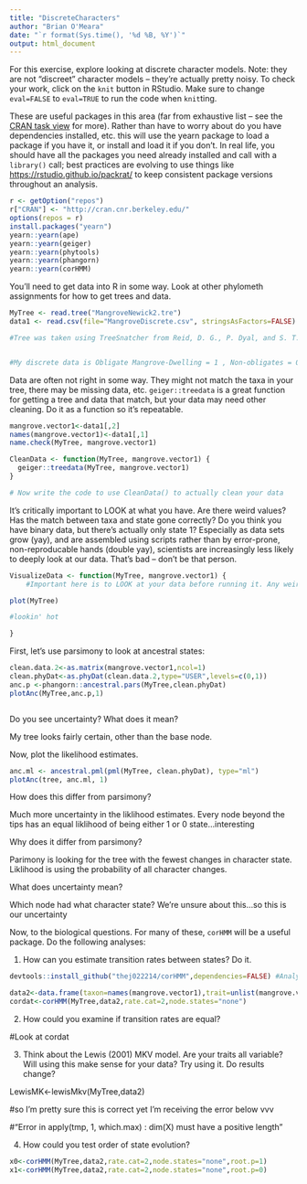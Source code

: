 ```yaml
---
title: "DiscreteCharacters"
author: "Brian O'Meara"
date: "`r format(Sys.time(), '%d %B, %Y')`"
output: html_document
---
```


For this exercise, explore looking at discrete character models. Note: they are not "discreet" character models -- they're actually pretty noisy. To check your work, click on the `knit` button in RStudio. Make sure to change `eval=FALSE` to `eval=TRUE` to run the code when `knit`ting.

These are useful packages in this area (far from exhaustive list -- see the [CRAN task view](https://cran.r-project.org/web/views/Phylogenetics.html) for more). Rather than have to worry about do you have dependencies installed, etc. this will use the yearn package to load a package if you have it, or install and load it if you don't. In real life, you should have all the packages you need already installed and call with a `library()` call; best practices are evolving to use things like [https://rstudio.github.io/packrat/](packrat) to keep consistent package versions throughout an analysis.


```r
r <- getOption("repos")
r["CRAN"] <- "http://cran.cnr.berkeley.edu/"
options(repos = r)
install.packages("yearn")
yearn::yearn(ape)
yearn::yearn(geiger)
yearn::yearn(phytools)
yearn::yearn(phangorn)
yearn::yearn(corHMM)
```

You'll need to get data into R in some way. Look at other phylometh assignments for how to get trees and data.


```r
MyTree <- read.tree("MangroveNewick2.tre")
data1 <- read.csv(file="MangroveDiscrete.csv", stringsAsFactors=FALSE) #death to factors.

#Tree was taken using TreeSnatcher from Reid, D. G., P. Dyal, and S. T. Williams. "Global diversification of mangrove fauna: a molecular phylogeny of Littoraria (Gastropoda: Littorinidae)." Molecular phylogenetics and evolution 55, no. 1 (2010): 185-201.


#My discrete data is Obligate Mangrove-Dwelling = 1 , Non-obligates = 0
```

Data are often not right in some way. They might not match the taxa in your tree, there may be missing data, etc. `geiger::treedata` is a great function for getting a tree and data that match, but your data may need other cleaning. Do it as a function so it's repeatable.

```r

mangrove.vector1<-data1[,2]
names(mangrove.vector1)<-data1[,1]
name.check(MyTree, mangrove.vector1)

CleanData <- function(MyTree, mangrove.vector1) {
  geiger::treedata(MyTree, mangrove.vector1)
}

# Now write the code to use CleanData() to actually clean your data

```

It's critically important to LOOK at what you have. Are there weird values? Has the match between taxa and state gone correctly? Do you think you have binary data, but there's actually only state 1? Especially as data sets grow (yay), and are assembled using scripts rather than by error-prone, non-reproducable hands (double yay), scientists are increasingly less likely to deeply look at our data. That's bad -- don't be that person.

```r
VisualizeData <- function(MyTree, mangrove.vector1) {
	#Important here is to LOOK at your data before running it. Any weird values? Does it all make sense? What about your tree? Polytomies?

plot(MyTree)

#lookin' hot

}
```

First, let's use parsimony to look at ancestral states:

```r

clean.data.2<-as.matrix(mangrove.vector1,ncol=1)
clean.phyDat<-as.phyDat(clean.data.2,type="USER",levels=c(0,1))
anc.p <-phangorn::ancestral.pars(MyTree,clean.phyDat)
plotAnc(MyTree,anc.p,1)



```

Do you see uncertainty? What does it mean?

My tree looks fairly certain, other than the base node.

Now, plot the likelihood estimates.

```r
anc.ml <- ancestral.pml(pml(MyTree, clean.phyDat), type="ml")
plotAnc(tree, anc.ml, 1)
```

How does this differ from parsimony?

Much more uncertainty in the liklihood estimates. Every node beyond the tips has an equal liklihood of being either 1 or 0 state...interesting

Why does it differ from parsimony?

Parimony is looking for the tree with the fewest changes in character state. Liklihood is using the probability of all character changes.

What does uncertainty mean?

Which node had what character state? We're unsure about this...so this is our uncertainty

Now, to the biological questions. For many of these, `corHMM` will be a useful package. Do the following analyses:

1. How can you estimate transition rates between states? Do it.
```r

devtools::install_github("thej022214/corHMM",dependencies=FALSE) #Analysis of Binary Character Evolution v1.24

data2<-data.frame(taxon=names(mangrove.vector1),trait=unlist(mangrove.vector1),stringAsFactors=FALSE)
cordat<-corHMM(MyTree,data2,rate.cat=2,node.states="none")

```
2. How could you examine if transition rates are equal?

#Look at cordat


3. Think about the Lewis (2001) MKV model. Are your traits all variable? Will using this make sense for your data? Try using it. Do results change?

LewisMK<-lewisMkv(MyTree,data2)

#so I'm pretty sure this is correct yet I'm receiving the error below vvv

#"Error in apply(tmp, 1, which.max) : dim(X) must have a positive length"

4. How could you test order of state evolution?

```r

x0<-corHMM(MyTree,data2,rate.cat=2,node.states="none",root.p=1)
x1<-corHMM(MyTree,data2,rate.cat=2,node.states="none",root.p=0)
```

